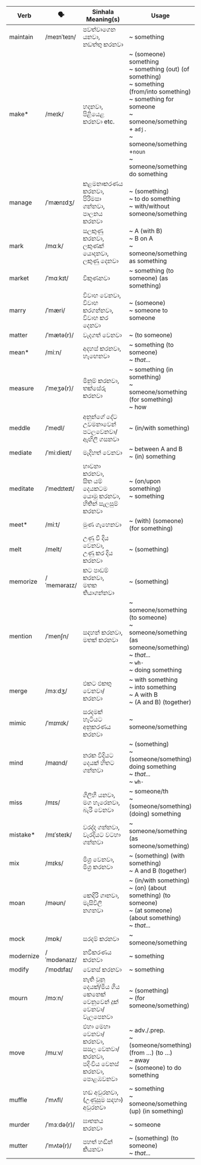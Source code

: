 | Verb      | 🗣️           | Sinhala Meaning(s)                                  | Usage                                                                                                            |
| --------- | ----------- | --------------------------------------------------- | ---------------------------------------------------------------------------------------------------------------------------- |
| maintain  | /meɪnˈteɪn/ | පවත්වාගෙන යනවා,<br/>නඩත්තු කරනවා                               | ~ something                                                                                                                        |
| make\*    | /meɪk/      | හදනවා,<br/>පිළියෙළ කරනවා etc.                             | ~ (someone) something<br/>~ something (out) (of something)<br/>~ something (from/into something)<br/>~ something for someone<br/>~ someone/something + `adj.`<br/>~ someone/something +`noun`<br/>~ someone/something do something |
| manage    | /ˈmænɪdʒ/   | කළමනාකරණය කරනවා,<br/>පිරිමසා ගන්නවා,<br/>පාලනය කරනවා              | ~ (something)<br/>~ to do something<br/>~ with/without someone/something                                                                               |
| mark      | /mɑːk/      | සලකුණු කරනවා,<br/>ලකුණක් යොදනවා,<br/>ලකුණු දෙනවා                       | ~ A (with B)<br/>~ B on A<br/>~ someone/something as something                                                                                   |
| market    | /ˈmɑːkɪt/   | විකුණනවා                                               | ~ something (to someone) (as something)                                                                                                       |
| marry     | /ˈmæri/     | විවාහ වෙනවා,<br/>විවාහ කරගන්නවා,<br/>විවාහ කර දෙනවා                  | ~ (someone)<br/>~ someone to someone                                                                                                           |
| matter    | /ˈmætə(r)/  | වැදගත් වෙනවා                                            | ~ (to someone)                                                                                                                    |
| mean\*    | /miːn/      | අදහස් කරනවා,<br/>හැඟෙනවා                                     | ~ something (to someone)<br/>~ *that...*                                                                                                        |
| measure   | /ˈmeʒə(r)/  | මිනුම් කරනවා,<br/>තක්සේරු කරනවා                                 | ~ something (in something)<br/>~ someone/something (for something)<br/>~ how                                                                                 |
| meddle    | /ˈmedl/     | අනුන්ගේ දේට උවමනාවෙන් පටලවෙනවා/ඇඟිලි ගසනවා                      | ~ (in/with something)                                                                                                              |
| mediate   | /ˈmiːdieɪt/ | මැදිහත් වෙනවා                                            | ~ between A and B<br/>~ (in) something                                                                                             |
| meditate  | /ˈmedɪteɪt/ | භාවනා කරනවා,<br/>සිත යම් දෙයකටම යොමු කරනවා,<br/>හිතින් සැලසුම් කරනවා  | ~ (on/upon something)<br/>~ something                                                                                                    |
| meet\*    | /miːt/      | මුණ ගැහෙනවා                                             | ~ (with) (someone) (for something)                                                                                                      |
| melt      | /melt/      | උණු වී දිය වෙනවා,<br/>උණු කර දිය කරනවා                          | ~ (something)                                                                                                                      |
| memorize  | /ˈmeməraɪz/ | කට පාඩම් කරනවා,<br/>මතක තියාගන්නවා                             | ~ (something)                                                                                                                      |
| mention   | /ˈmenʃn/    | සඳහන් කරනවා,<br/>මතක් කරනවා                              | ~ someone/something (to someone)<br/>~ someone/something (as someone/something)<br/>~ *that...*<br/>~ `wh-`<br/>~ doing something                                                  |
| merge     | /mɜːdʒ/     | එකට එකතු වෙනවා/කරනවා                                    | ~ with something<br/>~ into something<br/>~ A with B<br/>~ (A and B) (together)                                                             |
| mimic     | /ˈmɪmɪk/    | සරදමක් හැටියට අනුකරණය කරනවා                              | ~ someone/something                                                                                                                     |
| mind      | /maɪnd/     | නරක විදියට දෙයක් හිතට ගන්නවා                               | ~ (something)<br/>~ (someone/something) doing something<br/>~ *that...*<br/>~ `wh-`                                                                           |
| miss      | /mɪs/       | ගිලිහී යනවා,<br/>මග හැරෙනවා,<br/>බැරි වෙනවා                      | ~ someone/th<br/>~ (someone/something) (doing) something                                                                                           |
| mistake\* | /mɪˈsteɪk/  | වරද්ද ගන්නවා,<br/>වැරදියට වටහා ගන්නවා                           | ~ someone/something (as someone/something)                                                                                                         |
| mix       | /mɪks/      | මිශ්‍ර වෙනවා,<br/>මිශ්‍ර කරනවා                                | ~ (something) (with something)<br/>~ A and B (together)                                                                                  |
| moan      | /məʊn/      | කෙඳිරි ගානවා,<br/>මැසිවිලි නගනවා                               | ~ (in/with something)<br/>~ (on) (about something) (to someone)<br/>~ (at someone) (about something)<br/>~ *that...*                                             |
| mock      | /mɒk/       | සරදම් කරනවා                                           | ~ someone/something                                                                                                                     |
| modernize | /ˈmɒdənaɪz/ | නවීකරණය කරනවා                                         | ~ something                                                                                                                        |
| modify    | /ˈmɒdɪfaɪ/  | වෙනස් කරනවා                                            | ~ something                                                                                                                        |
| mourn     | /mɔːn/      | නැති වුනු දෙයක්/මිය ගිය කෙනෙක් වෙනුවෙන් දුක් වෙනවා/වැලපෙනවා               | ~ (something)<br/>~ (for someone/something)                                                                                                   |
| move      | /muːv/      | එහා මෙහා වෙනවා/කරනවා,<br/>සසල වෙනවා/කරනවා,<br/>පදිංචිය වෙනස් කරනවා,<br/>පොළඹවනවා | ~ adv./.prep.<br/>~ (someone/something) (from …) (to …)<br/>~ away<br/>~ (someone) to do something                                                 |
| muffle    | /ˈmʌfl/     | හඬ අවුරනවා,<br/>(උණුසුම සඳහා) අවුරනවා                          | ~ something<br/>~ someone/something (up) (in something)                                                                                             |
| murder    | /ˈmɜːdə(r)/ | ඝාතනය කරනවා                                           | ~ someone                                                                                                                         |
| mutter    | /ˈmʌtə(r)/  | පහත් හඬින් කියනවා                                        | ~ (something) (to someone)<br/>~ *that...*                                                                                                      |